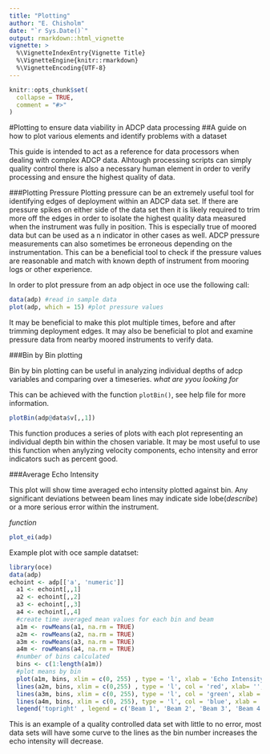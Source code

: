 ```yaml
---
title: "Plotting"
author: "E. Chisholm"
date: "`r Sys.Date()`"
output: rmarkdown::html_vignette
vignette: >
  %\VignetteIndexEntry{Vignette Title}
  %\VignetteEngine{knitr::rmarkdown}
  %\VignetteEncoding{UTF-8}
---
```


```r
knitr::opts_chunk$set(
  collapse = TRUE,
  comment = "#>"
)
```
#Plotting to ensure data viability in ADCP data processing
##A guide on how to plot various elements and identify problems with a dataset


This guide is intended to act as a reference for data processors when dealing with complex ADCP data. Alhtough processing scripts can simply quality control there is also a necessary human element in order to verify processing and ensure the highest quality of data. 

###Plotting Pressure
Plotting pressure can be an extremely useful tool for identifying edges of deployment within an ADCP data set. If there are pressure spikes on either side of the data set then it is likely required to trim more off the edges in order to isolate the highest quality data measured when the instrument was fully in position. This is especially true of moored data but can be used as a n indicator in other cases as well. ADCP pressure measurements can also sometimes be erroneous depending on the instrumentation. This can be a beneficial tool to check if the pressure values are reasonable and match with known depth of instrument from mooring logs or other experience. 

In order to plot pressure from an adp object in oce use the following call:

```r
data(adp) #read in sample data
plot(adp, which = 15) #plot pressure values
```

It may be beneficial to make this plot multiple times, before and after trimming deployment edges. It may also be beneficial to plot and examine pressure data from nearby moored instruments to verify data. 


###Bin by Bin plotting

Bin by bin plotting can be useful in analyzing individual depths of adcp variables and comparing over a timeseries. *what are yyou looking for*

This can be achieved with the function `plotBin()`, see help file for more information.

```r

plotBin(adp@data$v[,,1])
```


This function produces a series of plots with each plot representing an individual depth bin within the chosen variable. It may be most useful to use this function when anylyzing velocity components, echo intensity and error indicators such as percent good. 

###Average Echo Intensity

This plot will show time averaged echo intensity plotted against bin. Any significant deviations between beam lines may indicate side lobe(*describe*) or a more serious error within the instrument. 

*function*
```r

plot_ei(adp)

```

Example plot with oce sample datatset:

```r
library(oce)
data(adp)
echoint <- adp[['a', 'numeric']]
  a1 <- echoint[,,1]
  a2 <- echoint[,,2]
  a3 <- echoint[,,3]
  a4 <- echoint[,,4]
  #create time averaged mean values for each bin and beam
  a1m <- rowMeans(a1, na.rm = TRUE)
  a2m <- rowMeans(a2, na.rm = TRUE)
  a3m <- rowMeans(a3, na.rm = TRUE)
  a4m <- rowMeans(a4, na.rm = TRUE)
  #number of bins calculated
  bins <- c(1:length(a1m))
  #plot means by bin
  plot(a1m, bins, xlim = c(0, 255) , type = 'l', xlab = 'Echo Intensity', ylab = 'Bin Number')
  lines(a2m, bins, xlim = c(0,255) , type = 'l', col = 'red', xlab= '', ylab = '' )
  lines(a3m, bins, xlim = c(0, 255), type = 'l', col = 'green', xlab = '', ylab = '')
  lines(a4m, bins, xlim = c(0, 255), type = 'l', col = 'blue', xlab = '', ylab = '')
  legend('topright' , legend = c('Beam 1', 'Beam 2', 'Beam 3', 'Beam 4'), col = c('black', 'red', 'green', 'blue'), lty = 1, cex = 0.6)
```

This is an example of a quality controlled data set with little to no error, most data sets will have some curve to the lines as the bin number increases the echo intensity will decrease. 
